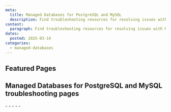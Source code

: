 ```yaml
---
meta:
  title: Managed Databases for PostgreSQL and MySQL
  description: Find troubleshooting resources for resolving issues with Managed Databases for PostgreSQL and MySQL.
content:
  paragraph: Find troubleshooting resources for resolving issues with Managed Databases for PostgreSQL and MySQL.
dates:
  posted: 2025-03-14
categories:
  - managed-databases
---
```


<ProductHeader
  productName="Managed Databases for PostgreSQL and MySQL troubleshooting"
  productLogo="managedDatabase"
  description="Discover how to solve the most common issues in Scaleway Managed Databases for PostgreSQL and MySQL."
/>

## Featured Pages

<Grid>
    <DefaultCard
      title="Managed Databases for PostgreSQL and MySQL FAQ"
      description="General info on Managed Databases"
      url="/managed-databases-for-postgresql-and-mysql/faq/"
      label="See more"
    />
    <DefaultCard
      title="How to apply scheduled maintenance to a Database Instance"
      description="Manage scheduled maintenance"
      url="/managed-databases-for-postgresql-and-mysql/how-to/apply-maintenance/"
      label="See more"
    />
    <DefaultCard
      title="Security and Reliability"
      description="Best practices for security"
      url="/managed-databases-for-postgresql-and-mysql/reference-content/security-and-reliability/"
      label="See more"
    />
</Grid>
<Grid>
    <DefaultCard
      title="PostgreSQL extensions reference"
      description="Learn more about the PostgreSQL extensions"
      url="/managed-databases-for-postgresql-and-mysql/reference-content/postgresql-extensions/"
      label="See more"
    />
    <DefaultCard
      title="Understanding the autohealing feature"
      description="Learn more about the autohealing feature"
      url="/managed-databases-for-postgresql-and-mysql/reference-content/autohealing"
      label="See more"
    />
</Grid>

## Managed Databases for PostgreSQL and MySQL troubleshooting pages

<LinksList>
  - <LinkList to="/managed-databases-for-postgresql-and-mysql/troubleshooting/database-instance-unavailable/" label="Dealing with Database Instance unavailability" />
  - <LinkList to="/managed-databases-for-postgresql-and-mysql/troubleshooting/database-instance-connectivity-issues/" label="Dealing with Database Instance connectivity issues" />
  - <LinkList to="/managed-databases-for-postgresql-and-mysql/troubleshooting/database-instance-performance-issues/" label="Dealing with Database Instance performance issues" />
  - <LinkList to="/managed-databases-for-postgresql-and-mysql/troubleshooting/disk-full/" label="Dealing with the disk_full mode in a Database Instance" />
  - <LinkList to="/managed-databases-for-postgresql-and-mysql/troubleshooting/extension-errors/" label="Dealing with common PostgreSQL extension errors" />
</LinksList>
